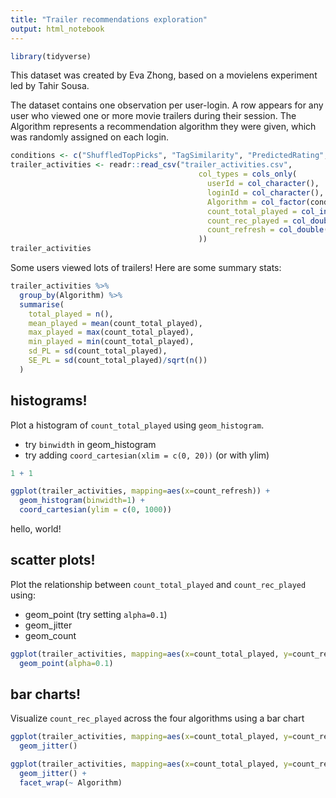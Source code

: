 ```yaml
---
title: "Trailer recommendations exploration"
output: html_notebook
---
```


```r
library(tidyverse)
```


This dataset was created by Eva Zhong, based on a movielens experiment 
led by Tahir Sousa.

The dataset contains one observation per user-login. A row appears for any user who viewed one or more movie trailers during their session.  The Algorithm represents a recommendation algorithm they were given, which was randomly assigned on each login.

```r
conditions <- c("ShuffledTopPicks", "TagSimilarity", "PredictedRating", "FilmReleaseDate")
trailer_activities <- readr::read_csv("trailer_activities.csv",
                                          col_types = cols_only(
                                            userId = col_character(),
                                            loginId = col_character(),
                                            Algorithm = col_factor(conditions, ordered = TRUE),
                                            count_total_played = col_integer(),
                                            count_rec_played = col_double(),
                                            count_refresh = col_double()
                                          ))
trailer_activities
```

Some users viewed lots of trailers! Here are some summary stats:

```r
trailer_activities %>% 
  group_by(Algorithm) %>% 
  summarise(
    total_played = n(),
    mean_played = mean(count_total_played),
    max_played = max(count_total_played),
    min_played = min(count_total_played),
    sd_PL = sd(count_total_played),
    SE_PL = sd(count_total_played)/sqrt(n())
  )
```


## histograms!

Plot a histogram of `count_total_played` using `geom_histogram`.

* try `binwidth` in geom_histogram
* try adding `coord_cartesian(xlim = c(0, 20))` (or with ylim)


```r
1 + 1
```



```r
ggplot(trailer_activities, mapping=aes(x=count_refresh)) +
  geom_histogram(binwidth=1) +
  coord_cartesian(ylim = c(0, 1000))
```


hello, world!




## scatter plots!

Plot the relationship between `count_total_played` and `count_rec_played` using:

* geom_point (try setting `alpha=0.1`)
* geom_jitter
* geom_count


```r
ggplot(trailer_activities, mapping=aes(x=count_total_played, y=count_rec_played)) +
  geom_point(alpha=0.1)
```



## bar charts!

Visualize `count_rec_played` across the four algorithms using a bar chart 


```r
ggplot(trailer_activities, mapping=aes(x=count_total_played, y=count_rec_played)) +
  geom_jitter()
```

```r
ggplot(trailer_activities, mapping=aes(x=count_total_played, y=count_rec_played)) +
  geom_jitter() +
  facet_wrap(~ Algorithm)
```

